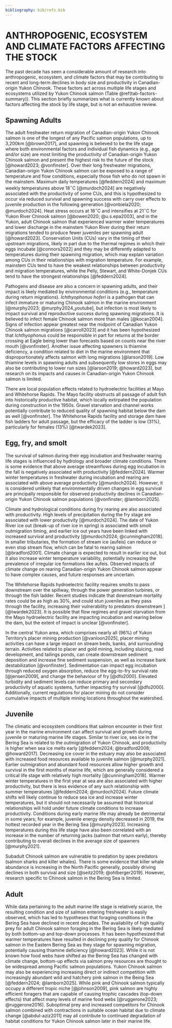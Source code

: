 ```yaml
---
bibliography: bib/refs.bib
---
```


# ANTHROPOGENIC, ECOSYSTEM AND CLIMATE FACTORS AFFECTING THE STOCK {#sec:factors}

The past decade has seen a considerable amount of research into anthropogenic, ecosystem, and climate factors that may be contributing to recent and long-term declines in body size and productivity in Canadian-origin Yukon Chinook. These factors act across multiple life stages and ecosystems utilized by Yukon Chinook salmon (Table \@ref(tab-factors-summary)). This section briefly summarizes what is currently known about factors affecting the stock by life stage, but is not an exhaustive review.

## Spawning Adults

The adult freshwater return migration of Canadian-origin Yukon Chinook salmon is one of the longest of any Pacific salmon populations, up to 3,200km [@brown2017], and spawning is believed to be the life stage where both environmental factors and individual fish dynamics (e.g., age and/or size) are most limiting the productivity of Canadian-origin Yukon Chinook salmon and present the highest risk to the future of the stock [@howard2023; @vonfinster]. Over their long freshwater migrations, Canadian-origin Yukon Chinook salmon can be exposed to a range of temperature and flow conditions, especially those fish who do not spawn in the mainstem. Maximum daily temperatures [@feddern2024] and maximum weekly temperatures above 18$^\circ$C [@murdoch2024] are negatively associated with the productivity of some CUs, and this is hypothesized to occur via reduced survival and spawning success with carry over effects to juvenile production in the following generation [@vonbiela2020; @murdoch2024]. Heat stress occurs at 18$^\circ$C and intensifies at 21$^\circ$C for Yukon River Chinook salmon [@bowen2020; @u.s.epa2003], and in the Yukon, adult Chinook salmon that experienced warmer water temperatures and lower discharge in the mainstem Yukon River during their return migrations tended to produce fewer juveniles per spawning adult [@howard2023]. Conservation Units (CUs) vary in the timing of their upstream migrations, likely in part due to the thermal regimes in which their eggs incubate [@connors2022] and they may be differently adapted to temperatures during their spawning migration, which may explain variation among CUs in their relationships with migration temperature. For example, mainstem CUs tend to have the weakest relationships between productivity and migration temperatures, while the Pelly, Stewart, and White-Donjek CUs tend to have the strongest relationships [@feddern2024].

Pathogens and disease are also a concern in spawning adults, and their impact is likely mediated by environmental conditions (e.g., temperature during return migrations). *Ichthyophonus hoferi* is a pathogen that can infect immature or maturing Chinook salmon in the marine environment [@murphy2023; @murphy2024_youtube], but infection is most likely to impact survival and reproductive success during spawning migrations. It is believed to infect female Chinook salmon more than males [@kocan2004]. Signs of infection appear greatest near the midpoint of Canadian Yukon Chinook salmon migrations [@carroll2023] and it has been hypothesized that *Ichthyophonus* could be responsible in part for returns at the border crossing at Eagle being lower than forecasts based on counts near the river mouth [@vonfinster]. Another issue affecting spawners is thiamine deficiency, a condition related to diet in the marine environment that disproportionately affects salmon with long migrations [@larson2019]. Low thiamine levels in spawning adults and subsequently low stores in eggs may also be contributing to lower run sizes [@larson2019; @howard2023], but research on its impacts and causes in Canadian-origin Yukon Chinook salmon is limited.

There are local population effects related to hydroelectric facilities at Mayo and Whitehorse Rapids. The Mayo facility obstructs all passage of adult fish into historically productive habitat, which locally extirpated the population during construction in the 1950s. Gravel starvation and channel works potentially contribute to reduced quality of spawning habitat below the dam as well [@vonfinster]. The Whitehorse Rapids facility and storage dam have fish ladders for adult passage, but the efficacy of the ladder is low (31%), particularly for females (13%) [@twardek2023].

## Egg, fry, and smolt

The survival of salmon during their egg incubation and freshwater rearing life stages is influenced by hydrology and broader climate conditions. There is some evidence that above average streamflows during egg incubation in the fall is negatively associated with productivity [@feddern2024]. Warmer winter temperatures in freshwater during incubation and rearing are associated with above average productivity [@murdoch2024]. However, it is considered unlikely that environmentally driven changes in egg survival are principally responsible for observed productivity declines in Canadian-origin Yukon Chinook salmon populations [@vonfinster; @lamborn2025].

Climate and hydrological conditions during fry rearing are also associated with productivity. High levels of precipitation during the fry stage are associated with lower productivity [@murdoch2024]. The date of Yukon River ice out (break-up of river ice in spring) is associated with smolt outmigration timing, and earlier ice out years have been linked with increased survival and productivity [@murdoch2024; @cunningham2018]. In smaller tributaries, the formation of stream ice (aufeis) can reduce or even stop stream flow, which can be fatal to rearing salmon [@bradford2001]. Climate change is expected to result in earlier ice out, but it also increase winter temperature variability, potentially increasing the prevalence of irregular ice formations like aufeis. Observed impacts of climate change on rearing Canadian-origin Yukon Chinook salmon appear to have complex causes, and future responses are uncertain.

The Whitehorse Rapids hydroelectric facility requires smolts to pass downstream over the spillway, through the power generation turbines, or through the fish ladder. Recent studies indicate that downstream mortality rates could be as high as 30%, and could stun juveniles as they pass through the facility, increasing their vulnerability to predators downstream ] [@twardek2023]. It is possible that flow regimes and gravel starvation from the Mayo hydroelectric facility are impacting incubation and rearing below the dam, but the extent of impact is unclear [@vonfinster].

In the central Yukon area, which comprises nearly all (96%) of Yukon Territory's placer mining production [@vanloon2025], placer mining activities can have a large impact on stream beds, banks, and surrounding terrain. Activities related to placer and gold mining, including sluicing, road development, and tailings ponds, can create downstream sediment deposition and increase fine sediment suspension, as well as increase bank destabilization [@vonfinster]. Sedimentation can impact egg incubation through reduced oxygen absorption, reduce the egg-to-fry survival rate [@jensen2009], and change the behaviour of fry [@dfo2000]. Elevated turbidity and sediment levels can reduce primary and secondary productivity of aquatic systems, further impacting fry survival [@dfo2000]. Additionally, current regulations for placer mining do not consider cumulative impacts of multiple mining locations throughout the watershed.

## Juvenile

The climatic and ecosystem conditions that salmon encounter in their first year in the marine environment can affect survival and growth during juvenile or maturing marine life stages. Similar to river ice, sea ice in the Bering Sea is related to the outmigration of Yukon Chinook, and productivity is higher when sea ice melts early [@feddern2024; @bradford2008; @howard2017]. Decreasing ice cover in the estuary may also be associated with increased food resources available to juvenile salmon [@murphy2021]. Earlier outmigration and abundant food resources allow higher growth and survival in the first months of marine life, which are generally considered a critical life stage with relatively high mortality [@cunningham2018]. Warmer winter temperatures in the first year at sea are also associated with higher productivity, but there is less evidence of any such relationship with summer temperatures [@feddern2024; @murdoch2024]. Future climate shifts will likely continue to reduce sea ice and increase winter temperatures, but it should not necessarily be assumed that historical relationships will hold under future climate conditions to increase productivity. Conditions during early marine life may already be detrimental in some years; for example, juvenile energy density decreased in 2019, the hottest recorded year in the Bering Sea [@murphy2023]. Increasing temperatures during this life stage have also been correlated with an increase in the number of returning jacks (salmon that return early), thereby contributing to overall declines in the average size of spawners [@murphy2021].

Subadult Chinook salmon are vulnerable to predation by apex predators (salmon sharks and killer whales). There is some evidence that killer whale abundance is increasing in the North Pacific generally, possibly driving declines in both survival and size [@seitz2019; @ohlberger2019]. However, research specific to Chinook salmon in the Bering Sea is limited.

## Adult

While data pertaining to the adult marine life stage is relatively scarce, the resulting condition and size of salmon entering freshwater is easily observed, which has led to hypotheses that foraging conditions in the Bering Sea have declined in recent decades. The availability of high quality prey for adult Chinook salmon foraging in the Bering Sea is likely mediated by both bottom-up and top-down processes. It has been hypothesized that warmer temperatures have resulted in declining prey quality for Chinook salmon in the Eastern Bering Sea as they stage for spawning migration, potentially causing thiamine deficiency [@howard2023]. While it is not known how food webs have shifted as the Bering Sea has changed with climate change, bottom-up effects via salmon prey resources are thought to be widespread among Pacific salmon populations. Yukon Chinook salmon may also be experiencing increasing direct or indirect competition with increasingly abundant wild and hatchery pink salmon in the Being Sea [@feddern2024; @lamborn2025]. While pink and Chinook salmon typically occupy a different tropic niche [@johnson2009], pink salmon are highly efficient foragers that are capable of causing trophic cascades (top-down effects) that affect many levels of marine food webs [@ruggerone2023; @ruggerone2016]. Suboptimal prey and increased competitors for Chinook salmon combined with contractions in suitable ocean habitat due to climate change [@abdul-aziz2011] may all contribute to continued degradation of habitat conditions for Yukon Chinook salmon later in their marine life.
